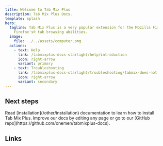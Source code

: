 ```yaml
---
title: Welcome to Tab Mix Plus
description: Tab Mix Plus Docs.
template: splash
hero:
  tagline: Tab Mix Plus is a very popular extension for the Mozilla Firefox® browser that enhances
    Firefox's® tab browsing abilities.
  image:
    file: ../../assets/computer.png
  actions:
    - text: Help
      link: /tabmixplus-docs-starlight/help/introduction
      icon: right-arrow
      variant: primary
    - text: Troubleshooting
      link: /tabmixplus-docs-starlight/troubleshooting/tabmix-does-not-work/
      icon: right-arrow
      variant: secondary
---
```



<DonateButton class="home-page" />

## Next steps

<CardGrid>
  <Card title="Install Tab Mix Plus" icon="setting">
    Read [installation](/other/installation) documentation to learn how to install Tab Mix Plus.
  </Card>
  <Card title="Improve our Docs" icon="open-book">
    Improve our docs by editing any page or go to our [GitHub
    repo](https://github.com/onemen/tabmixplus-docs).
  </Card>
</CardGrid>

## Links

<CardGrid>
  <LinkCard
    title="Discussions"
    description="Engage with Tab Mix Plus users and developers: Ask questions, share tips, and get help using the extension."
    href="https://github.com/onemen/TabMixPlus/discussions/"
  />
  <LinkCard
    title="Change Log"
    description="Visit our Change log page for Complete List of Changes and Bugs Fixed"
    href="https://github.com/onemen/TabMixPlus/releases/"
  />
  <LinkCard
    title="Downloads"
    description="Download Tab Mix Plus: Latest, development builds, and past versions"
    href="https://bitbucket.org/onemen/tabmixplus-for-firefox/downloads/"
  />
</CardGrid>
